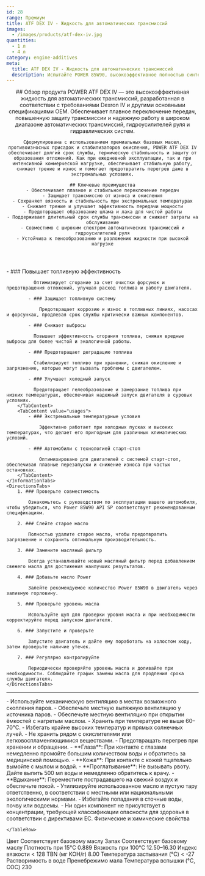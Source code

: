 ```yaml
---
id: 28
range: Премиум
title: ATF DEX IV - Жидкость для автоматических трансмиссий
images:
  - /images/products/atf-dex-iv.jpg
quantities:
  - 1 л
  - 4 л
category: engine-additives
meta:
  title: ATF DEX IV - Жидкость для автоматических трансмиссий
  description: Испытайте POWER 85W90, высокоэффективное полностью синтетическое моторное масло, разработанное в соответствии со стандартами API SP. Обеспечивает повышенную топливную эффективность, превосходную защиту от износа и надежный запуск двигателя в холодное время. Идеально для автомобилей с технологией старт-стоп и экстремальными температурными условиями.
---
```


<Header>
    ## Обзор продукта
    POWER ATF DEX IV — это высокоэффективная жидкость для автоматических трансмиссий, разработанная в соответствии с требованиями Dexron IV и другими основными спецификациями OEM. Обеспечивает плавное переключение передач, повышенную защиту трансмиссии и надежную работу в широком диапазоне автоматических трансмиссий, гидроусилителей руля и гидравлических систем.

    Сформулирована с использованием премиальных базовых масел, противоизносных присадок и стабилизаторов окисления, POWER ATF DEX IV обеспечивает долгий срок службы, термическую стабильность и защиту от образования отложений. Как при ежедневной эксплуатации, так и при интенсивной коммерческой нагрузке, обеспечивает стабильную работу, снижает трение и износ и помогает предотвратить перегрев даже в экстремальных условиях.

    ## Ключевые преимущества
    - Обеспечивает плавное и стабильное переключение передач
    - Защищает трансмиссию от износа и окисления
    - Сохраняет вязкость и стабильность при экстремальных температурах
    - Снижает трение и улучшает эффективность передачи мощности
    - Предотвращает образование шлама и лака для чистой работы
    - Поддерживает длительный срок службы трансмиссии и снижает затраты на обслуживание
    - Совместимо с широким спектром автоматических трансмиссий и гидроусилителей руля
    - Устойчива к пенообразованию и разложению жидкости при высокой нагрузке
</Header>

<Section>
    <InformationTabs>
        <TabContent value="core">
            - ### Повышает топливную эффективность

              Оптимизирует сгорание за счет очистки форсунок и предотвращения отложений, улучшая расход топлива и работу двигателя.

            - ### Защищает топливную систему

                Предотвращает коррозию и износ в топливных линиях, насосах и форсунках, продлевая срок службы критически важных компонентов.

            - ### Снижает выбросы

              Повышает эффективность сгорания топлива, снижая вредные выбросы для более чистой и экологичной работы.
    
            - ### Предотвращает деградацию топлива

              Стабилизирует топливо при хранении, снижая окисление и загрязнение, которые могут вызвать проблемы с двигателем.
    
            - ### Улучшает холодный запуск

              Предотвращает гелеобразование и замерзание топлива при низких температурах, обеспечивая надежный запуск двигателя в суровых условиях.
        </TabContent>
        <TabContent value="usages">
            - ### Экстремальные температурные условия

                Эффективно работает при холодных пусках и высоких температурах, что делает его пригодным для различных климатических условий.

            - ### Автомобили с технологией старт-стоп

                Оптимизировано для двигателей с системой старт-стоп, обеспечивая плавные перезапуски и снижение износа при частых остановках.
        </TabContent>
    </InformationTabs>
    <DirectionsTabs>
        1. ### Проверьте совместимость
    
            Ознакомьтесь с руководством по эксплуатации вашего автомобиля, чтобы убедиться, что Power 85W90 API SP соответствует рекомендованным спецификациям.
   
        2. ### Слейте старое масло
    
            Полностью удалите старое масло, чтобы предотвратить загрязнение и сохранить оптимальную производительность.
   
        3. ### Замените масляный фильтр
    
            Всегда устанавливайте новый масляный фильтр перед добавлением свежего масла для достижения наилучших результатов.
   
        4. ### Добавьте масло Power
    
            Залейте рекомендуемое количество Power 85W90 в двигатель через заливную горловину.
   
        5. ### Проверьте уровень масла
    
            Используйте щуп для проверки уровня масла и при необходимости корректируйте перед запуском двигателя.
   
        6. ### Запустите и проверьте
    
            Запустите двигатель и дайте ему поработать на холостом ходу, затем проверьте наличие утечек.
   
        7. ### Регулярно контролируйте
    
            Периодически проверяйте уровень масла и доливайте при необходимости. Соблюдайте график замены масла для продления срока службы двигателя.
    </DirectionsTabs>
</Section>

***

<Section>
    <SafetyTabs>
        <TabContent value="handling">
            - Используйте механическую вентиляцию в местах возможного скопления паров.
            - Обеспечьте местную вытяжную вентиляцию у источника паров.
            - Обеспечьте местную вентиляцию при открытии ёмкостей с нагретым маслом.
            - Хранить при температуре не выше 60–70°C.
            - Избегать крайне высоких температур и прямых солнечных лучей.
            - Не хранить рядом с окислителями или легковоспламеняющимися веществами.
            - Предотвращать перегрев при хранении и обращении.
        </TabContent>
        <TabContent value="first-aid">
            - **Глаза**: При контакте с глазами немедленно промойте большим количеством воды и обратитесь за медицинской помощью.
            - **Кожа**: При контакте с кожей тщательно вымойте с мылом и водой.
            - **Проглатывание**: Не вызывать рвоту. Дайте выпить 500 мл воды и немедленно обратитесь к врачу.
            - **Вдыхание**: Переместите пострадавшего на свежий воздух и обеспечьте покой.
        </TabContent>
        <TabContent value="disposal">
            - Утилизируйте использованное масло и пустую тару ответственно, в соответствии с местными или национальными экологическими нормами.
            - Избегайте попадания в сточные воды, почву или водоемы.
        </TabContent>
        <TabContent value="hazardous">
            - Ни один компонент не присутствует в концентрации, требующей классификации опасности для здоровья в соответствии с директивами ЕС.
        </TabContent>
    </SafetyTabs>
  
   <Table>
  <TableHeader>
    <TableRow col={2}>
      <TableHead>Физические и химические свойства</TableHead>
    
    </TableRow>
  </TableHeader>
  <TableBody>
    <TableRow>
      <TableCell>Цвет</TableCell>
      <TableCell>Соответствует базовому маслу</TableCell>
    </TableRow>
    <TableRow>
      <TableCell>Запах</TableCell>
      <TableCell>Соответствует базовому маслу</TableCell>
    </TableRow>
    <TableRow>
      <TableCell>Плотность при 15°C</TableCell>
      <TableCell>0.889</TableCell>
    </TableRow>
    <TableRow>
      <TableCell>Вязкость при 100°C</TableCell>
      <TableCell>12.50–16.30</TableCell>
    </TableRow>
    <TableRow>
      <TableCell>Индекс вязкости</TableCell>
      <TableCell>&lt; 128</TableCell>
    </TableRow>
    <TableRow>
      <TableCell>TBN (мг KOH/г)</TableCell>
      <TableCell>8.00</TableCell>
    </TableRow>
    <TableRow>
      <TableCell>Температура застывания (°C)</TableCell>
      <TableCell>&lt; -27</TableCell>
    </TableRow>
    <TableRow>
      <TableCell>Растворимость в воде</TableCell>
      <TableCell>Пренебрежимо мала</TableCell>
    </TableRow>
    <TableRow>
      <TableCell>Температура вспышки (°C, COC)</TableCell>
      <TableCell>230</TableCell>
    </TableRow>
  </TableBody>
</Table>

</Section>
